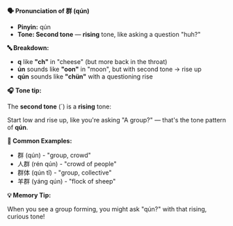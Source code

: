**🗣️ Pronunciation of 群 (qún)**

- **Pinyin:** qún
- **Tone: Second tone** — **rising** tone, like asking a question "huh?"

**🔤 Breakdown:**

- **q** like **"ch"** in "cheese" (but more back in the throat)
- **ún** sounds like **"oon"** in "moon", but with second tone → rise up
- **qún** sounds like **"chün"** with a questioning rise

**🎧 Tone tip:**

The **second tone** (´) is a **rising** tone:

Start low and rise up, like you're asking "A group?" — that's the tone pattern of **qún**.

**📝 Common Examples:**

- 群 (qún) - "group, crowd"
- 人群 (rén qún) - "crowd of people"
- 群体 (qún tǐ) - "group, collective"
- 羊群 (yáng qún) - "flock of sheep"

**💡 Memory Tip:**

When you see a group forming, you might ask "qún?" with that rising, curious tone!

